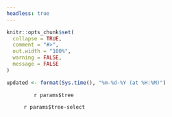 ---
headless: true
---

```{r knitrrrr, include = FALSE}
knitr::opts_chunk$set(
  collapse = TRUE,
  comment = "#>",
  out.width = "100%",
  warning = FALSE,
  message = FALSE
)

```

```{r updated, include=FALSE}
updated <- format(Sys.time(), "%m-%d-%Y (at %H:%M)")
```


<figure class="include">
<ul class="tree vertical-tree">
  `r params$tree`
</ul>
  `r params$tree-select`
</figure>